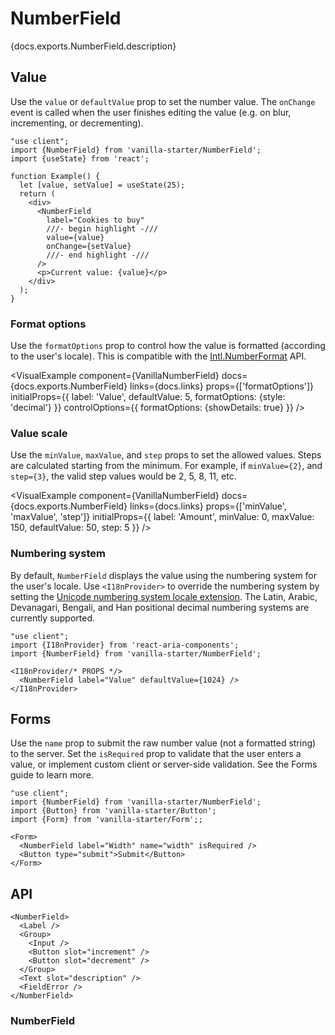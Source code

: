 


# NumberField

<PageDescription>{docs.exports.NumberField.description}</PageDescription>

<ExampleSwitcher>
  <VisualExample
    component={VanillaNumberField}
    docs={vanillaDocs.exports.NumberField}
    links={vanillaDocs.links}
    props={['label', 'formatOptions', 'isDisabled']}
    initialProps={{label: 'Width', defaultValue: 1024, minValue: 0}}
    type="vanilla"
    files={["starters/docs/src/NumberField.tsx", "starters/docs/src/NumberField.css"]} />
  <VisualExample
    component={TailwindNumberField}
    docs={vanillaDocs.exports.NumberField}
    links={vanillaDocs.links}
    props={['label', 'formatOptions', 'isDisabled']}
    initialProps={{label: 'Width', defaultValue: 1024, minValue: 0}}
    type="tailwind"
    files={["starters/tailwind/src/NumberField.tsx"]} />
</ExampleSwitcher>

## Value

Use the `value` or `defaultValue` prop to set the number value. The `onChange` event is called when the user finishes editing the value (e.g. on blur, incrementing, or decrementing).

```tsx render
"use client";
import {NumberField} from 'vanilla-starter/NumberField';
import {useState} from 'react';

function Example() {
  let [value, setValue] = useState(25);
  return (
    <div>
      <NumberField
        label="Cookies to buy"
        ///- begin highlight -///
        value={value}
        onChange={setValue}
        ///- end highlight -///
      />
      <p>Current value: {value}</p>
    </div>
  );
}
```

### Format options

Use the `formatOptions` prop to control how the value is formatted (according to the user's locale). This is compatible with the [Intl.NumberFormat](https://developer.mozilla.org/en-US/docs/Web/JavaScript/Reference/Global_Objects/Intl/NumberFormat/NumberFormat) API.

<VisualExample
  component={VanillaNumberField}
  docs={docs.exports.NumberField}
  links={docs.links}
  props={['formatOptions']}
  initialProps={{
    label: 'Value',
    defaultValue: 5,
    formatOptions: {style: 'decimal'}
  }}
  controlOptions={{
    formatOptions: {showDetails: true}
  }} />

### Value scale

Use the `minValue`, `maxValue`, and `step` props to set the allowed values. Steps are calculated starting from the minimum. For example, if `minValue={2}`, and `step={3}`, the valid step values would be 2, 5, 8, 11, etc.

<VisualExample
  component={VanillaNumberField}
  docs={docs.exports.NumberField}
  links={docs.links}
  props={['minValue', 'maxValue', 'step']}
  initialProps={{
    label: 'Amount',
    minValue: 0,
    maxValue: 150,
    defaultValue: 50,
    step: 5
  }} />

### Numbering system

By default, `NumberField` displays the value using the numbering system for the user's locale. Use `<I18nProvider>` to override the numbering system by setting the [Unicode numbering system locale extension](https://developer.mozilla.org/en-US/docs/Web/JavaScript/Reference/Global_Objects/Intl/Locale/numberingSystem#adding_a_numbering_system_via_the_locale_string). The Latin, Arabic, Devanagari, Bengali, and Han positional decimal numbering systems are currently supported.

```tsx render wide docs={docs.exports.I18nProvider} links={docs.links} props={['locale']} initialProps={{locale: 'hi-IN-u-nu-deva'}} controlOptions={{locale: 'numberingSystem'}}
"use client";
import {I18nProvider} from 'react-aria-components';
import {NumberField} from 'vanilla-starter/NumberField';

<I18nProvider/* PROPS */>
  <NumberField label="Value" defaultValue={1024} />
</I18nProvider>
```

## Forms

Use the `name` prop to submit the raw number value (not a formatted string) to the server. Set the `isRequired` prop to validate that the user enters a value, or implement custom client or server-side validation. See the Forms guide to learn more.

```tsx render
"use client";
import {NumberField} from 'vanilla-starter/NumberField';
import {Button} from 'vanilla-starter/Button';
import {Form} from 'vanilla-starter/Form';;

<Form>
  <NumberField label="Width" name="width" isRequired />
  <Button type="submit">Submit</Button>
</Form>
```

## API

<Anatomy />

```tsx links={{NumberField: '#numberfield', Group: 'Group.html', Button: 'Button.html'}}
<NumberField>
  <Label />
  <Group>
    <Input />
    <Button slot="increment" />
    <Button slot="decrement" />
  </Group>
  <Text slot="description" />
  <FieldError />
</NumberField>
```

### NumberField

<PropTable component={docs.exports.NumberField} links={docs.links} />
